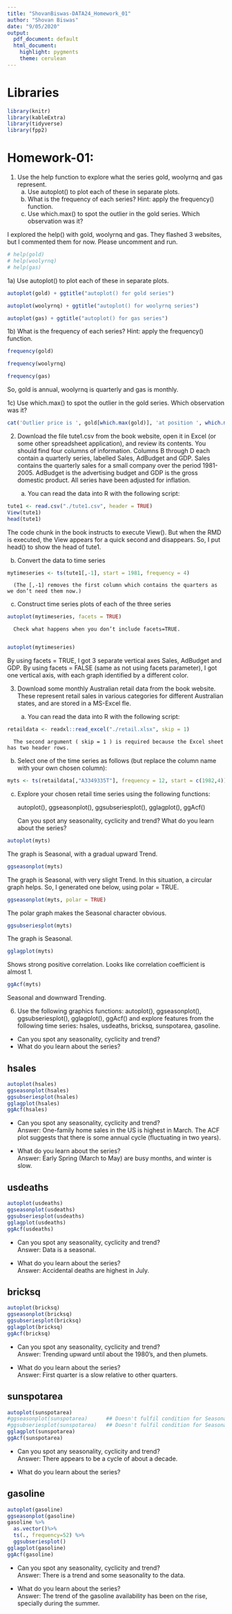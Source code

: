 ---
title: "ShovanBiswas-DATA24_Homework_01"
author: "Shovan Biswas"
date: "9/05/2020"
output:
  pdf_document: default
  html_document:
    highlight: pygments
    theme: cerulean
---

# Libraries  

```{r, eval=TRUE, message=FALSE, warning=FALSE}
library(knitr)
library(kableExtra)
library(tidyverse)
library(fpp2)
```

# Homework-01:

1) Use the help function to explore what the series gold, woolyrnq and gas represent.  
   a. Use autoplot() to plot each of these in separate plots.  
   b. What is the frequency of each series? Hint: apply the frequency() function.  
   c. Use which.max() to spot the outlier in the gold series. Which observation was it?  

I explored the help() with gold, woolyrnq and gas. They flashed 3 websites, but I commented them for now. Please uncomment and run.

```{r}
# help(gold)
# help(woolyrnq)
# help(gas)
```

1a) Use autoplot() to plot each of these in separate plots.  

```{r}
autoplot(gold) + ggtitle("autoplot() for gold series")
```

```{r}
autoplot(woolyrnq) + ggtitle("autoplot() for woolyrnq series")
```

```{r}
autoplot(gas) + ggtitle("autoplot() for gas series")
```


1b) What is the frequency of each series? Hint: apply the frequency() function.  

```{r}
frequency(gold)
```

```{r}
frequency(woolyrnq)
```

```{r}
frequency(gas)
```

So, gold is annual, woolyrnq is quarterly and gas is monthly. 


1c) Use which.max() to spot the outlier in the gold series. Which observation was it?    

```{r}
cat('Outlier price is ', gold[which.max(gold)], 'at position ', which.max(gold))
```


2) Download the file tute1.csv from the book website, open it in Excel (or some other spreadsheet application), and review its contents. You should find four columns of information. Columns B through D each contain a quarterly series, labelled Sales, AdBudget and GDP. Sales contains the quarterly sales for a small company over the period 1981-2005. AdBudget is the advertising budget and GDP is the gross domestic product. All series have been adjusted for inflation.

   a. You can read the data into R with the following script:  
   
```{r}
tute1 <- read.csv("./tute1.csv", header = TRUE)
View(tute1)
head(tute1)
```

The code chunk in the book instructs to execute View(). But when the RMD is executed, the View appears for a quick second and disappears. So, I put head() to show the head of tute1.  


   b. Convert the data to time series  

```{r}
mytimeseries <- ts(tute1[,-1], start = 1981, frequency = 4)
```

      (The [,-1] removes the first column which contains the quarters as we don’t need them now.)


   c. Construct time series plots of each of the three series

```{r}
autoplot(mytimeseries, facets = TRUE)
```

      Check what happens when you don’t include facets=TRUE.
      
```{r}
autoplot(mytimeseries)
```

By using facets = TRUE, I got 3 separate vertical axes Sales, AdBudget and GDP.
By using facets = FALSE (same as not using facets parameter), I got one vertical axis, with each graph identified by a different color.




3) Download some monthly Australian retail data from the book website. These represent retail sales in various categories for different Australian states, and are stored in a MS-Excel fle.  

   a. You can read the data into R with the following script:   

```{r}
retaildata <- readxl::read_excel("./retail.xlsx", skip = 1)
```

      The second argument ( skip = 1 ) is required because the Excel sheet has two header rows.  

   b. Select one of the time series as follows (but replace the column name with your own chosen column):   

```{r}
myts <- ts(retaildata[,"A3349335T"], frequency = 12, start = c(1982,4))
```

   c. Explore your chosen retail time series using the following functions:

      autoplot(), ggseasonplot(), ggsubseriesplot(), gglagplot(), ggAcf()

      Can you spot any seasonality, cyclicity and trend? What do you learn about the series?

```{r}
autoplot(myts)
```

The graph is Seasonal, with a gradual upward Trend.

```{r}
ggseasonplot(myts)
```

The graph is Seasonal, with very slight Trend. In this situation, a circular graph helps. So, I generated one below, using polar = TRUE.

```{r}
ggseasonplot(myts, polar = TRUE)
```

The polar graph makes the Seasonal character obvious. 

```{r}
ggsubseriesplot(myts)
```

The graph is Seasonal.

```{r}
gglagplot(myts)
```

Shows strong positive correlation. Looks like correlation coefficient is almost 1.  

```{r}
ggAcf(myts)
```

Seasonal and downward Trending.  



6. Use the following graphics functions: autoplot(), ggseasonplot(), ggsubseriesplot(), gglagplot(), ggAcf() and explore features from the following time series: hsales, usdeaths, bricksq, sunspotarea, gasoline.  

- Can you spot any seasonality, cyclicity and trend?  
- What do you learn about the series?  

## hsales

```{r}
autoplot(hsales)
ggseasonplot(hsales)
ggsubseriesplot(hsales)
gglagplot(hsales)
ggAcf(hsales)
```

- Can you spot any seasonality, cyclicity and trend?  
Answer: One-family home sales in the US is highest in March. The ACF plot suggests that there is some annual cycle (fluctuating in two years).  


- What do you learn about the series?  
Answer: Early Spring (March to May) are busy months, and winter is slow.   


## usdeaths

```{r}
autoplot(usdeaths)
ggseasonplot(usdeaths)
ggsubseriesplot(usdeaths)
gglagplot(usdeaths)
ggAcf(usdeaths)
```

- Can you spot any seasonality, cyclicity and trend?  
Answer: Data is a seasonal.

- What do you learn about the series?  
Answer: Accidental deaths are highest in July.


## bricksq

```{r}
autoplot(bricksq)
ggseasonplot(bricksq)
ggsubseriesplot(bricksq)
gglagplot(bricksq)
ggAcf(bricksq)
```

- Can you spot any seasonality, cyclicity and trend?  
Answer: Trending upward until about the 1980's, and then plumets.  

- What do you learn about the series?  
Answer: First quarter is a slow relative to other quarters.  


## sunspotarea

```{r}
autoplot(sunspotarea)
#ggseasonplot(sunspotarea)      ## Doesn't fulfil condition for Seasonality
#ggsubseriesplot(sunspotarea)   ## Doesn't fulfil condition for Seasonality
gglagplot(sunspotarea)
ggAcf(sunspotarea)
```

- Can you spot any seasonality, cyclicity and trend?  
Answer: There appears to be a cycle of about a decade.  

- What do you learn about the series?  


## gasoline

```{r}
autoplot(gasoline)
ggseasonplot(gasoline)
gasoline %>%
  as.vector()%>%
  ts(., frequency=52) %>%
  ggsubseriesplot()
gglagplot(gasoline)
ggAcf(gasoline)
```

- Can you spot any seasonality, cyclicity and trend?  
Answer: There is a trend and some seasonality to the data.  

- What do you learn about the series?  
Answer: The trend of the gasoline availability has been on the rise, specially during the summer.  
